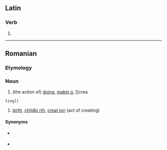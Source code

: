 ==Latin==

===Verb===
{{la-verb-form|facere}}

# {{inflection of|faciō||pres|actv|inf|lang=la}}

----

==Romanian==

===Etymology===
{{suffix|ro|face|re}}

===Noun===
{{ro-noun|f|faceri}}

# (the action of) [[doing]], [[makin       g]], [[crea 
 ting]]
# [[birth]], [[childbi   rth]], [[creat ion]] (act of creating)

====Synonyms====
* {{sense|birth}} {{l|ro|naște re}}
* {{sense|cr eation}} {{l|ro|  crear h e}}